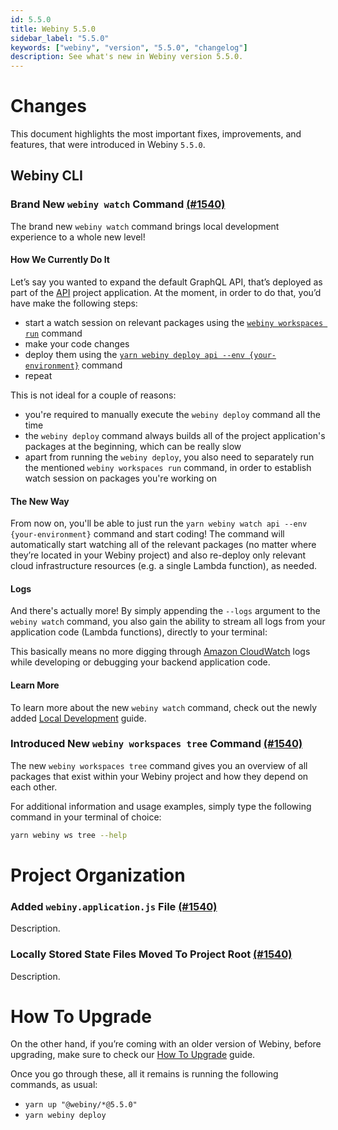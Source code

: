 ```yaml
---
id: 5.5.0
title: Webiny 5.5.0
sidebar_label: "5.5.0"
keywords: ["webiny", "version", "5.5.0", "changelog"]
description: See what's new in Webiny version 5.5.0.
---
```



# Changes

This document highlights the most important fixes, improvements, and features, that were introduced in Webiny `5.5.0`.

## Webiny CLI

### Brand New `webiny watch` Command [(#1540)](https://github.com/webiny/webiny-js/pull/1540)

The brand new `webiny watch` command brings local development experience to a whole new level!

#### How We Currently Do It

Let’s say you wanted to expand the default GraphQL API, that’s deployed as part of the [API](/docs/key-topics/cloud-infrastructure/api/introduction) project application. At the moment, in order to do that, you’d have make the following steps:

- start a watch session on relevant packages using the [`webiny workspaces run`](/docs/how-to-guides/webiny-cli/working-with-workspaces) command
- make your code changes
- deploy them using the [`yarn webiny deploy api --env {your-environment}`](#) command
- repeat

This is not ideal for a couple of reasons:

- you're required to manually execute the `webiny deploy` command all the time
- the `webiny deploy` command always builds all of the project application's packages at the beginning, which can be really slow
- apart from running the `webiny deploy`, you also need to separately run the mentioned `webiny workspaces run` command, in order to establish watch session on packages you're working on

#### The New Way

From now on, you'll be able to just run the `yarn webiny watch api --env {your-environment}` command and start coding! The command will automatically start watching all of the relevant packages (no matter where they’re located in your Webiny project) and also re-deploy only relevant cloud infrastructure resources (e.g. a single Lambda function), as needed.

<CenteredImage alt='Webiny CLI - The New "watch" Command' src={watchCommand} />

#### Logs

And there's actually more! By simply appending the `--logs` argument to the `webiny watch` command, you also gain the ability to stream all logs from your application code (Lambda functions), directly to your terminal:

<CenteredImage alt="Webiny CLI - Streaming Logs To Your Terminal" src={watchCommandLogs} />

This basically means no more digging through [Amazon CloudWatch](https://aws.amazon.com/cloudwatch/) logs while developing or debugging your backend application code.

#### Learn More

To learn more about the new `webiny watch` command, check out the newly added [Local Development](#) guide.

### Introduced New `webiny workspaces tree` Command [(#1540)](https://github.com/webiny/webiny-js/pull/1540)

The new `webiny workspaces tree` command gives you an overview of all packages that exist within your Webiny project and how they depend on each other.

<CenteredImage alt='Webiny CLI - The New "webiny workspaces tree" Command' src={treeCommand} />

For additional information and usage examples, simply type the following command in your terminal of choice:

```bash
yarn webiny ws tree --help
```

# Project Organization

### Added `webiny.application.js` File [(#1540)](https://github.com/webiny/webiny-js/pull/1540)

Description.

### Locally Stored State Files Moved To Project Root [(#1540)](https://github.com/webiny/webiny-js/pull/1540)

Description.

# How To Upgrade

On the other hand, if you’re coming with an older version of Webiny, before upgrading, make sure to check our [How To Upgrade](/docs/how-to-guides/upgrade-webiny/overview) guide.

Once you go through these, all it remains is running the following commands, as usual:

- `yarn up "@webiny/*@5.5.0"`
- `yarn webiny deploy`
